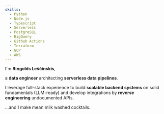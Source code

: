 ```yaml
---
skills:
  - Python
  - Node.js
  - Typescript
  - Serverless
  - PostgreSQL
  - BigQuery
  - Github Actions
  - Terraform
  - GCP
  - AWS
---
```


I'm <b>Ringolds&nbsp;Leščinskis</b>,

a <b>data engineer</b> architecting <b>serverless data&nbsp;pipelines</b>.

I leverage full-stack experience to build <b>scalable backend systems</b> on solid
fundamentals (LLM-ready) and develop integrations by <b>reverse engineering</b>
undocumented&nbsp;APIs.

...and I make mean milk washed cocktails.
